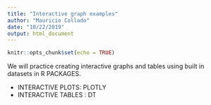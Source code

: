 ```yaml
---
title: "Interactive graph examples"
author: "Mauricio Collado"
date: "10/22/2019"
output: html_document
---
```


```r
knitr::opts_chunk$set(echo = TRUE)
```

We will practice creating interactive graphs and tables using built in datasets in R PACKAGES.

- INTERACTIVE PLOTS: PLOTLY
- INTERACTIVE TABLES : DT